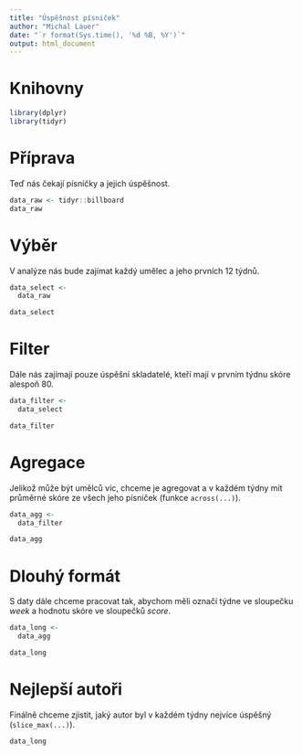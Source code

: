 ---
title: "Úspěšnost písniček"
author: "Michal Lauer"
date: "`r format(Sys.time(), '%d %B, %Y')`"
output: html_document
---
# Knihovny

```{r warning=F, message=F}
library(dplyr)
library(tidyr)
```

# Příprava

Teď nás čekají písničky a jejich úspěšnost.

```{r }
data_raw <- tidyr::billboard
data_raw
```

# Výběr

V analýze nás bude zajímat každý umělec a jeho prvních 12 týdnů.

```{r }
data_select <-
  data_raw

data_select
```

# Filter

Dále nás zajímají pouze úspěšní skladatelé, kteří mají v prvním týdnu skóre
alespoň 80.

```{r }
data_filter <-
  data_select

data_filter
```

# Agregace

Jelikož může být umělců víc, chceme je agregovat a v každém týdny mít průměrné
skóre ze všech jeho písniček (funkce `across(...)`).

```{r }
data_agg <-
  data_filter

data_agg
```

# Dlouhý formát

S daty dále chceme pracovat tak, abychom měli označí týdne ve sloupečku
*week* a hodnotu skóre ve sloupečků *score*.

```{r }
data_long <-
  data_agg

data_long
```

# Nejlepší autoři

Finálně chceme zjistit, jaký autor byl v každém týdny nejvíce úspěšný
(`slice_max(...)`).

```{r }
data_long

```
